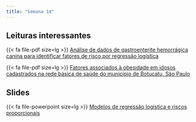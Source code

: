 ```yaml
---
title: "Semana 14"
---
```



## Leituras interessantes

{{< fa file-pdf size=lg >}} [Análise de dados de gastroenterite hemorrágica canina para identificar fatores de risco por regressão logística](/artigos/Análise de dados de gastroenterite hemorrágica canina para identificar fatores de risco por regressão logística.pdf)

{{< fa file-pdf size=lg >}} [Fatores associados à obesidade em idosos cadastrados na rede básica de saúde do município de Botucatu, São Paulo](/artigos/Fatores associados à obesidade em idosos.pdf)




## Slides


{{< fa file-powerpoint size=lg >}} [Modelos de regressão logística e riscos proporcionais](/aulas/ModeloLogistico_cox/logistico_cox.html#/title-slide "Modelos logístico e riscos proporcionais"){aria-label="Modelos logístico e riscos proporcionais"}
